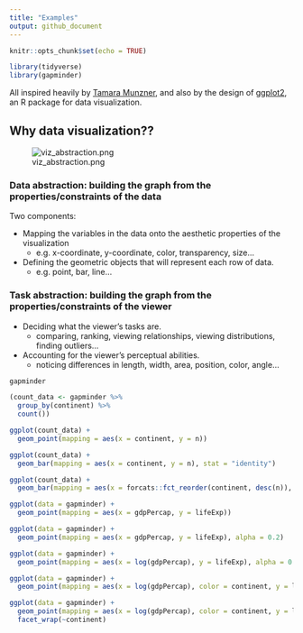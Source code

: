 ```yaml
---
title: "Examples"
output: github_document
---
```


```r
knitr::opts_chunk$set(echo = TRUE)
```

```r
library(tidyverse)
library(gapminder)
```

All inspired heavily by [Tamara Munzner](http://www.cs.ubc.ca/~tmm/), and also by the design of [ggplot2](http://ggplot2.org/), an R package for data visualization.

## Why data visualization??

![viz_abstraction.png](viz_abstraction.png)

### Data abstraction: building the graph from the properties/constraints of the data

Two components:

* Mapping the variables in the data onto the aesthetic properties of the visualization
  * e.g. x-coordinate, y-coordinate, color, transparency, size...
* Defining the geometric objects that will represent each row of data.
  * e.g. point, bar, line...

### Task abstraction: building the graph from the properties/constraints of the viewer

* Deciding what the viewer's tasks are.
  * comparing, ranking, viewing relationships, viewing distributions, finding outliers... 
* Accounting for the viewer's perceptual abilities.
  * noticing differences in length, width, area, position, color, angle...

```r
gapminder
```


```r
(count_data <- gapminder %>% 
  group_by(continent) %>% 
  count())

ggplot(count_data) +
  geom_point(mapping = aes(x = continent, y = n))

ggplot(count_data) +
  geom_bar(mapping = aes(x = continent, y = n), stat = "identity")

ggplot(count_data) +
  geom_bar(mapping = aes(x = forcats::fct_reorder(continent, desc(n)), y = n), stat = "identity")
```

```r
ggplot(data = gapminder) +
  geom_point(mapping = aes(x = gdpPercap, y = lifeExp))

ggplot(data = gapminder) +
  geom_point(mapping = aes(x = gdpPercap, y = lifeExp), alpha = 0.2)

ggplot(data = gapminder) +
  geom_point(mapping = aes(x = log(gdpPercap), y = lifeExp), alpha = 0.2)

ggplot(data = gapminder) +
  geom_point(mapping = aes(x = log(gdpPercap), color = continent, y = lifeExp), alpha = 0.2)

ggplot(data = gapminder) +
  geom_point(mapping = aes(x = log(gdpPercap), color = continent, y = lifeExp), alpha = 0.2) +
  facet_wrap(~continent)
```